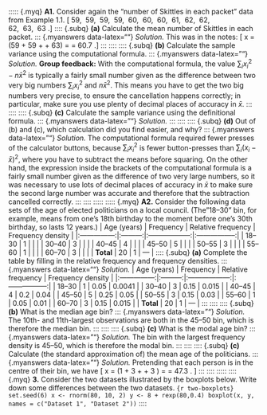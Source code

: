 ::::: {.myq} **A1.** Consider again the "number of Skittles in each packet" data
from Example 1.1. \[ 59, \ 59, \ 59, \ 59, \ 60, \ 60, \ 60, \ 61, \ 62, \ 62, \
62, \ 63, \ 63 .\]
:::: {.subq} **(a)** Calculate the mean number of Skittles in each packet.
::: {.myanswers data-latex=""} *Solution.* This was in the notes: \[ \bar x =
\frac{1}{13} (59 + 59 + \cdots + 63) =  \frac{789}{13} = 60.7 .\] ::: ::::
:::: {.subq} **(b)** Calculate the sample variance using the computational
formula.
::: {.myanswers data-latex=""} *Solution.* \begin{align*} s_x^2 &= \frac{1}{13 -
1} \left( (59^2 + 59^2 + \cdots + 63^2) - 13 \times 60.6923^2)\right) \\ &=
\frac{1}{12} (47915 - 47886.2) \\ &= 2.40 \end{align*}
**Group feedback:** With the computational formula, the value $\sum_i x_i^2 - n
\bar{x}^2$ is typically a fairly small number given as the difference between
two very big numbers $\sum_i x_i^2$ and $n \bar x^2$. This means you have to get
the two big numbers very precise, to ensure the cancellation happens correctly;
in particular, make sure you use plenty of decimal places of accuracy in $\bar
x$. ::: ::::
:::: {.subq} **(c)** Calculate the sample variance using the definitional
formula.
::: {.myanswers data-latex=""} *Solution.* \begin{align*} s_x^2 &= \frac{1}{13 -
1} \left( (59 - 60.7)^2 + (59 - 60.7)^2 + \cdots + (63 - 60.7)^2 \right) \\ &=
\frac{1}{12} (2.86 + 2.86 + \cdots + 5.33) \\ &= \frac{1}{12} \times 28.77 \\ &=
2.40 \end{align*} ::: ::::
:::: {.subq} **(d)** Out of (b) and (c), which calculation did you find easier,
and why?
::: {.myanswers data-latex=""} *Solution.* The computational formula required
fewer presses of the calculator buttons, because $\sum_i x_i^2$ is fewer
button-presses than $\sum_i (x_i - \bar x)^2$, where you have to subtract the
means before squaring.
On the other hand, the expression inside the brackets of the computational
formula is a fairly small number given as the difference of two very large
numbers, so it was necessary to use lots of decimal places of accuracy in $\bar
x$ to make sure the second large number was accurate and therefore that the
subtraction cancelled correctly. ::: :::: :::::
::::: {.myq} **A2.** Consider the following data sets of the age of elected
politicians on a local council. (The "18--30" bin, for example, means from one's
18th birthday to the moment before one's 30th birthday, so lasts 12 years.)
|   Age (years)    | Frequency | Relative frequency | Frequency density |
|:---------------:|:---------:|:------------------:|:-----------------:| |
18--30   |     1     |            |             | |   30--40   |     3     |
|             | |   40--45   |     4    |              |            | |   45--50
|     5    |             |              | |   50--55   |     3    |
|              | |   55--60   |     1     |              |               | |
60--70   |     3     |              |              | |    **Total**    |    20
|          1         |      ---             |
:::: {.subq} **(a)** Complete the table by filling in the relative frequency and
frequency densities.
::: {.myanswers data-latex=""} *Solution.*
|   Age (years)    | Frequency | Relative frequency | Frequency density |
|:---------------:|:---------:|:------------------:|:-----------------:| |
18--30   |     1     |    0.05    |     0.0041        | |   30--40   |     3
|  0.15     |       0.015      | |   40--45   |     4    |   0.2     |
0.04     | |   45--50   |     5    |   0.25      |    0.05      | |   50--55   |
3    |   0.15     |        0.03      | |   55--60   |     1     |    0.05    |
0.01        | |   60--70   |     3     |    0.15    |       0.015       | |
**Total**    |    20    |          1         |      ---             |
::: :::: :::: {.subq} **(b)** What is the median age bin?
::: {.myanswers data-latex=""} *Solution.* The 10th- and 11th-largest
observations are both in the 45--50 bin, which is therefore the median bin. :::
::::
:::: {.subq} **(c)** What is the modal age bin?
::: {.myanswers data-latex=""} *Solution.* The bin with the largest frequency
density is 45--50, which is therefore the modal bin. ::: ::::
:::: {.subq} **(c)** Calculate (the standard approximation of) the mean age of
the politicians.
::: {.myanswers data-latex=""} *Solution.* Pretending that each person is in the
centre of their bin, we have \[ \bar x = \frac{1}{20} (1\times24 + 3\times 35 +
\cdots + 3 \times 65) = \frac{946.5}{20} = 47.3 . \] ::: :::: :::::
:::: {.myq} **3.** Consider the two datasets illustrated by the boxplots below.
Write down some differences between the two datasets.
```{r two-boxplots} set.seed(6) x <- rnorm(80, 10, 2) y <- 8 + rexp(80,0.4)
boxplot(x, y, names = c("Dataset 1", "Dataset 2")) ``` ::::